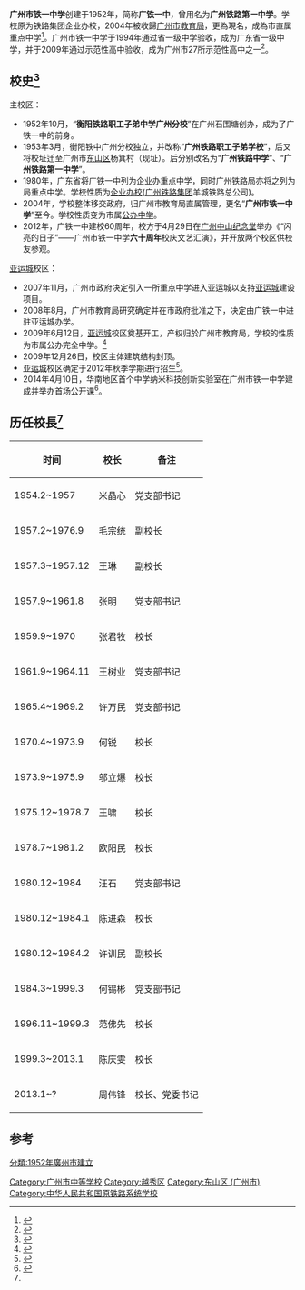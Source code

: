 {{Infobox School 
| name = 广州市铁一中学 <br/><small>Guangzhou Tieyi High School</small>
| motto =明德·崇志·篤學·敦行
|image=Guangzhou No.1 Railway Middle School.jpg
| established =  1952年
| type = 广东省一级学校<br/>广东省国家级示范性高中
| principal = 周伟锋
| faculty =  
| magazine = 青鸟
| address = {{CHN}}[[廣東省|廣東省]][[廣州市|廣州市]]<br />越秀校區：[[越秀区|越秀区]]东兴南路文化里13号<br />番禺校区：[[广州市|广州市]][[番禺区|番禺区]][[石楼镇|石楼镇]]鐵中路2號
| website =  http://www.gtyz.net/
}}

'''广州市铁一中学'''创建于1952年，简称'''广铁一中'''，曾用名为'''广州铁路第一中学'''。学校原为铁路集团企业办校，2004年被收歸[[广州市|广州市]][[教育局|教育局]]，更為現名，成為市直属重点中学<ref name="广州市铁一中学概况">{{Cite web|url=http://www.gtyz.net/homepage/ym.shtml?menutype=|title=广州市铁一中学概况|accessdate=2012-01-20|work=|publisher=广州市铁一中学|date=}}{{dead link|date=2018年2月 |bot=InternetArchiveBot |fix-attempted=yes }}</ref>。广州市铁一中学于1994年通过省一级中学验收，成为广东省一级中学，并于2009年通过示范性高中验收，成为广州市27所示范性高中之一<ref name="广州地区示范性高中名单">{{Cite web |url=http://www.gzedu.gov.cn/gov/GZ04/201003/t20100304_6825.html |title=广州地区示范性高中名单 |accessdate=2012-01-20 |work= |publisher=广州市教育局 |date= |archive-date=2012-01-07 |archive-url=https://web.archive.org/web/20120107111630/http://www.gzedu.gov.cn/gov/GZ04/201003/t20100304_6825.html |dead-url=no }}</ref>。

== 校史<ref name="铁一春秋">{{Cite web|url=http://121.33.247.69:81/home/infolist.asp?classid=9|title=铁一校史|accessdate=2012-01-20|work=|publisher=广州市铁一中学|date=}}{{dead link|date=2018年2月 |bot=InternetArchiveBot |fix-attempted=yes }}</ref>==
主校区：
* 1952年10月，“'''衡阳铁路职工子弟中学广州分校'''”在广州石围塘创办，成为了广铁一中的前身。
* 1953年3月，衡阳铁中广州分校独立，并改称“'''广州铁路职工子弟学校'''”，后又将校址迁至广州市[[东山区_(广州市)|东山区]]杨箕村（现址）。后分别改名为“'''广州铁路中学'''”、“'''广州铁路第一中学'''”。
* 1980年，广东省将广铁一中列为企业办重点中学，同时广州铁路局亦将之列为局重点中学。学校性质为[[私立学校|企业办校]]([[广州铁路集团|广州铁路集团]]羊城铁路总公司)。
* 2004年，学校整体移交政府，归广州市教育局直属管理，更名“'''广州市铁一中学'''”至今。学校性质变为市属[[公立學校|公办中学]]。
* 2012年，广铁一中建校60周年，校方于4月29日在[[广州|广州]][[中山纪念堂_(广州)|中山纪念堂]]举办《“闪亮的日子”——广州市铁一中学'''六十周年'''校庆文艺汇演》，并开放两个校区供校友参观。
[[广州亚运城|亚运城]]校区：
* 2007年11月，广州市政府决定引入一所重点中学进入亚运城以支持[[广州亚运城|亚运城]]建设项目。
* 2008年8月，广州市教育局研究确定并在市政府批准之下，决定由广铁一中进驻亚运城办学。
* 2009年6月12日，[[广州亚运城|亚运城]]校区奠基开工，产权归於广州市教育局，学校的性质为市属公办完全中学。<ref>{{cite news |author= |coauthors= |title=粤铁路学校医院将一次性转制划给地方政府 |url=http://news.sina.com.cn/c/2004-09-08/10323616553s.shtml |work=新快報 |publisher=新浪網 |date=2004-09-08 |accessdate=2012-07-27 |archive-date=2016-03-04 |archive-url=https://web.archive.org/web/20160304214327/http://news.sina.com.cn/c/2004-09-08/10323616553s.shtml |dead-url=no }}</ref>
* 2009年12月26日，校区主体建筑结构封顶。
*[[广州亚运城|亚运城]]校区确定于2012年秋季学期进行招生<ref>{{Cite web |url=http://www.gtyz.net/homepage/content.jsp?news_id=2592&type=2 |title=番禺（亚运城）校区2012年初中秋季招生报名公告 |accessdate=2012-06-20 |work= |publisher=广州市铁一中学 |date=2012-04-27 |deadurl=yes |archiveurl=https://web.archive.org/web/20120506073613/http://www.gtyz.net/homepage/content.jsp?news_id=2592&type=2 |archivedate=2012-05-06 }}</ref>。
*2014年4月10日，华南地区首个中学纳米科技创新实验室在广州市铁一中学建成并举办首场公开课<ref>{{Cite web |url=http://tech.gmw.cn/2014-04/14/content_11020387.htm |title=华南首个中学纳米实验室建成启用 |accessdate=2014-04-10 |work= |publisher=光明网 |date=2014-04-14 |archive-date=2014-04-26 |archive-url=https://web.archive.org/web/20140426235141/http://tech.gmw.cn/2014-04/14/content_11020387.htm |dead-url=no }}</ref>。

== 历任校長<ref name="历任领导"/>==
{| class="wikitable sortable"
|-
! 时间 !! 校长 !! 备注
|-
| 1954.2~1957 || 米晶心 || 党支部书记
|-
| 1957.2~1976.9 || 毛宗统 || 副校长
|-
| 1957.3~1957.12 || 王琳 || 副校长
|-
| 1957.9~1961.8 || 张明 || 党支部书记
|-
| 1959.9~1970 || 张君牧 || 校长
|-
| 1961.9~1964.11 || 王树业 || 党支部书记
|-
| 1965.4~1969.2 || 许万民 || 党支部书记
|-
| 1970.4~1973.9 || 何锐 || 校长
|-
| 1973.9~1975.9 || 邬立爆 || 校长
|-
| 1975.12~1978.7 || 王啸 || 校长
|-
| 1978.7~1981.2 || 欧阳民 || 校长
|-
| 1980.12~1984 || 汪石 || 党支部书记
|-
| 1980.12~1984.1 || 陈进森 || 校长
|-
| 1980.12~1984.2 || 许训民 || 副校长
|-
| 1984.3~1999.3 || 何锡彬 || 党支部书记
|-
| 1996.11~1999.3 || 范佛先 || 校长
|-
| 1999.3~2013.1 || 陈庆雯 || 校长
|-
| 2013.1~? || 周伟锋 || 校长、党委书记
|}

== 参考 ==
{{reflist|refs=
<ref name="历任领导">{{Cite web|url=http://www.gtyz.net/homepage/ym.jsp?menutype=1&TYPE_ID=168&TYPE_NAME=历任领导|title=历任领导|accessdate=2012-01-20|work=|publisher=广州市铁一中学|date=}}{{dead link|date=2018年2月 |bot=InternetArchiveBot |fix-attempted=yes }}</ref>
}}

[[Category:广州市中等学校|Category:广州市中等学校]]
[[Category:越秀区|Category:越秀区]]
[[Category:东山区_(广州市)|Category:东山区 (广州市)]]
[[Category:中华人民共和国原铁路系统学校|Category:中华人民共和国原铁路系统学校]]
[[分類:1952年廣州市建立|分類:1952年廣州市建立]]